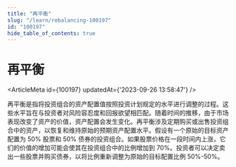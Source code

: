 ```yaml
---
title: "再平衡"
slug: "/learn/rebalancing-100197"
id: "100197"
hide_table_of_contents: true
---
```



# 再平衡

<ArticleMeta id={100197} updatedAt={'2023-09-26 13:58:47'} />
<div className='border-solid border-b border-t-0 my-4 border-[var(--ifm-color-gray-300)]' />

再平衡是指将投资组合的资产配置值按照投资计划规定的水平进行调整的过程。这些水平旨在与投资者对风险容忍度和回报欲望相匹配。随着时间的推移，由于市场表现改变了资产的价值，资产配置会发生变化。再平衡涉及定期购买或出售投资组合中的资产，以恢复和维持原始的预期资产配置水平。假设有一个原始的目标资产配置为 50% 股票和 50% 债券的投资组合。如果股票价格在一段时间内上涨，它们的价值的增加可能会使其在投资组合中的比例增加到 70%。投资者可以决定卖出一些股票并购买债券，以将比例重新调整为原始的目标配置比例 50%-50%。
